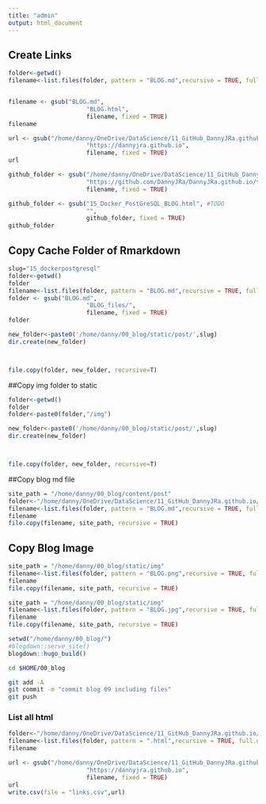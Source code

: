 ```yaml
---
title: "admin"
output: html_document
---
```


## Create Links

```r
folder<-getwd()
filename<-list.files(folder, pattern = "BLOG.md",recursive = TRUE, full.names = TRUE)


filename <- gsub("BLOG.md", 
                      "BLOG.html",
                      filename, fixed = TRUE)
filename

url <- gsub("/home/danny/OneDrive/DataScience/11_GitHub_DannyJRa.github.io", 
                      "https://dannyjra.github.io",
                      filename, fixed = TRUE)
url

github_folder <- gsub("/home/danny/OneDrive/DataScience/11_GitHub_DannyJRa.github.io", 
                      "https://github.com/DannyJRa/DannyJRa.github.io/tree/master/",
                      filename, fixed = TRUE)

github_folder <- gsub("15_Docker_PostGreSQL_BLOG.html", #TODO
                      "",
                      github_folder, fixed = TRUE)
github_folder
```


## Copy Cache Folder of Rmarkdown

```r
slug="15_dockerpostgresql"
folder<-getwd()
folder
filename<-list.files(folder, pattern = "BLOG.md",recursive = TRUE, full.names = TRUE)
folder <- gsub("BLOG.md", 
                      "BLOG_files/",
                      filename, fixed = TRUE)
folder

new_folder<-paste0('/home/danny/00_blog/static/post/',slug)
dir.create(new_folder)



file.copy(folder, new_folder, recursive=T)
```

##Copy img folder to static

```r
folder<-getwd()
folder
folder<-paste0(folder,"/img")

new_folder<-paste0('/home/danny/00_blog/static/post/',slug)
dir.create(new_folder)



file.copy(folder, new_folder, recursive=T)
```

##Copy blog md file

```r
site_path = "/home/danny/00_blog/content/post"
folder<-"/home/danny/OneDrive/DataScience/11_GitHub_DannyJRa.github.io/"
filename<-list.files(folder, pattern = "BLOG.md",recursive = TRUE, full.names = TRUE)
filename
file.copy(filename, site_path, recursive = TRUE)

```

## Copy Blog Image

```r
site_path = "/home/danny/00_blog/static/img"
filename<-list.files(folder, pattern = "BLOG.png",recursive = TRUE, full.names = TRUE)
filename
file.copy(filename, site_path, recursive = TRUE)
```

```r
site_path = "/home/danny/00_blog/static/img"
filename<-list.files(folder, pattern = "BLOG.jpg",recursive = TRUE, full.names = TRUE)
filename
file.copy(filename, site_path, recursive = TRUE)
```


```r
setwd("/home/danny/00_blog/")
#blogdown::serve_site()
blogdown::hugo_build()
```


```bash
cd $HOME/00_blog

git add -A
git commit -m "commit blog 09 including files"
git push
```
### List all html

```r

folder<-"/home/danny/OneDrive/DataScience/11_GitHub_DannyJRa.github.io/"
filename<-list.files(folder, pattern = ".html",recursive = TRUE, full.names = TRUE)
filename
```

```r



url <- gsub("/home/danny/OneDrive/DataScience/11_GitHub_DannyJRa.github.io", 
                      "https://dannyjra.github.io",
                      filename, fixed = TRUE)
url
write.csv(file = "links.csv",url)
```